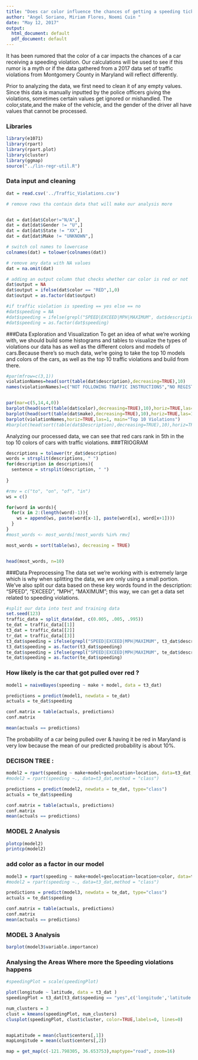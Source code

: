 ```yaml
---
title: "Does car color influence the chances of getting a speeding ticket?"
author: "Angel Soriano, Miriam Flores, Noemi Cuin "
date: "May 12, 2017"
output:
  html_document: default
  pdf_document: default
---
```


It has been rumored that the color of a car impacts the chances of a car receiving a speeding violation. Our calculations will be used to see if this rumor is a myth or if the data gathered from a 2017 data set of traffic violations from Montgomery County in Maryland will reflect differently. 


Prior to analyzing the data, we first need to clean it of any empty values. Since this data is manually inputted by the police officers giving the violations, sometimes certain values get ignored or mishandled. The color,state,and the make of the vehicle, and the gender of the driver all have values that cannot be processed. 

### Libraries
```r
library(e1071)
library(rpart)
library(rpart.plot)
library(cluster)
library(ggmap)
source("../lin-regr-util.R")
```
 
### Data input and cleaning 
```r
dat = read.csv('../Traffic_Violations.csv')

# remove rows tha contain data that will make our analysis more 


dat = dat[dat$Color!="N/A",]
dat = dat[dat$Gender != "U",]
dat = dat[dat$State != "XX",]
dat = dat[dat$Make != "UNKNOWN",]

# switch col names to lowercase
colnames(dat) = tolower(colnames(dat))

# remove any data with NA values
dat = na.omit(dat)

# adding an output column that checks whether car color is red or not 
dat$output = NA
dat$output = ifelse(dat$color == "RED",1,0)
dat$output = as.factor(dat$output)

#if traffic violation is speeding == yes else == no
#dat$speeding = NA
#dat$speeding = ifelse(grepl("SPEED|EXCEED|MPH|MAXIMUM", dat$description),'yes','no')
#dat$speeding = as.factor(dat$speeding)
```

###Data Exploration and Visualization
To get an idea of what we're working with, we should build some histograms and tables to visualize the types of violations our data has as well as the different colors and models of cars.Because there's so much data, we're going to take the top 10 models and colors of the cars, as well as the top 10 traffic violations and build from there. 


```r
#par(mfrow=c(3,1))
violationNames=head(sort(table(dat$description),decreasing=TRUE),10)
names(violationNames)=c("NOT FOLLOWING TRAFFIC INSTRUCTIONS","NO REGISTRATION","DRIVING WITH SUSPENDED REGISTRATION","DRIVING W/O A LICENSE","USING PHONE WHILE DRIVING","EXPIRED REGISTRATION","FAILURE TO STOP AT STOP SIGN","DRIVING W/SUSPENDED LICENSE","DRIVING W/O SEATBELT","DRIVING OVER SPEED LIMIT")


par(mar=c(5,14,4,0))
barplot(head(sort(table(dat$color),decreasing=TRUE),10),horiz=TRUE,las=1, main="Top 10 Colors")
barplot(head(sort(table(dat$make),decreasing=TRUE),10),horiz=TRUE,las=1, main="Top 10 Makes")
barplot(violationNames,horiz=TRUE,las=1, main="Top 10 Violations")
#barplot(head(sort(table(dat$Description),decreasing=TRUE),10),horiz=TRUE,las=1)

```
Analyzing our processed data, we can see that red cars rank in 5th in the top 10 colors of cars with traffic violations.
###TRIOGRAM 
```r
descriptions = tolower(tr_dat$description)
words = strsplit(descriptions, " ")
for(description in descriptions){
  sentence = strsplit(description, " ")
  
}

#rmv = c("to", "on", "of", "in")
ws = c()

for(word in words){
  for(x in 2:(length(word)-1)){
    ws = append(ws, paste(word[x-1], paste(word[x], word[x+1])))  
  }
}
#most_words <- most_words[!most_words %in% rmv]

most_words = sort(table(ws), decreasing = TRUE)


head(most_words, n=10)
```

###Data Preprocessing
The data set we're working with is extremely large which is why when splitting the data, we are only using a small portion. We've also split our data based on these key words found in the description: "SPEED", "EXCEED", "MPH", "MAXIMUM"; this way, we can get a data set related to speeding violations. 
```r
#split our data into test and training data 
set.seed(123)
traffic_data = split_data(dat, c(0.005, .005, .995))
te_dat = traffic_data[[1]]
t3_dat = traffic_data[[2]]
tr_dat = traffic_data[[3]]
t3_dat$speeding = ifelse(grepl("SPEED|EXCEED|MPH|MAXIMUM", t3_dat$description),'yes','no')
t3_dat$speeding = as.factor(t3_dat$speeding)
te_dat$speeding = ifelse(grepl("SPEED|EXCEED|MPH|MAXIMUM", te_dat$description),'yes','no')
te_dat$speeding = as.factor(te_dat$speeding)
```

### How likely is the car that got pulled over red ?
```r

model1 = naiveBayes(speeding ~ make + model, data = t3_dat)

predictions = predict(model1, newdata = te_dat)
actuals = te_dat$speeding

conf.matrix = table(actuals, predictions)
conf.matrix

mean(actuals == predictions)

```

The probability of a car being pulled over & having it be red in Maryland is very low because the mean of our predicted probability is about 10%.


### DECISON TREE : 
```r
model2 = rpart(speeding ~ make+model+geolocation+location, data=t3_dat,method = "class")
#model2 = rpart(speeding ~., data=t3_dat,method = "class")

predictions = predict(model2, newdata = te_dat, type="class")
actuals = te_dat$speeding

conf.matrix = table(actuals, predictions)
conf.matrix
mean(actuals == predictions)

```
### MODEL 2 Analysis 
```r
plotcp(model2)
printcp(model2)
```

### add color as a factor in our model 
```r

model3 = rpart(speeding ~ make+model+geolocation+location+color, data=t3_dat,method = "class")
#model2 = rpart(speeding ~., data=t3_dat,method = "class")

predictions = predict(model3, newdata = te_dat, type="class")
actuals = te_dat$speeding

conf.matrix = table(actuals, predictions)
conf.matrix
mean(actuals == predictions)
```
### MODEL 3 Analysis 
```r
barplot(model3$variable.importance)
```

### Analysing the Areas Where more the Speeding violations happens 
```r
#speedingPlot = scale(speedingPlot)

plot(longitude ~ latitude, data = t3_dat )
speedingPlot = t3_dat[t3_dat$speeding == "yes",c('longitude','latitude')]

num_clusters = 3
clust = kmeans(speedingPlot, num_clusters)
clusplot(speedingPlot, clust$cluster, color=TRUE,labels=0, lines=0)


mapLatitude = mean(clust$centers[,1])
mapLongitude = mean(clust$centers[,2])

map = get_map(c(-121.798305, 36.653753),maptype="road", zoom=16)


```